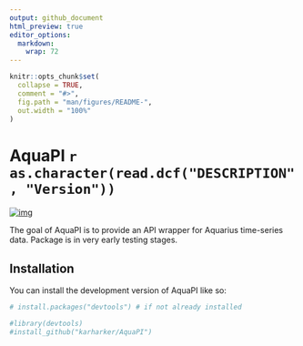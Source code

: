 ```yaml
---
output: github_document
html_preview: true
editor_options: 
  markdown: 
    wrap: 72
---
```


<!-- README.md is generated from README.Rmd. Please edit that file -->

```r
knitr::opts_chunk$set(
  collapse = TRUE,
  comment = "#>",
  fig.path = "man/figures/README-",
  out.width = "100%"
)
```

# AquaPI `r as.character(read.dcf("DESCRIPTION", "Version"))`

<!-- badges: start -->
[![img](https://img.shields.io/badge/Lifecycle-Experimental-339999)](https://github.com/bcgov/repomountie/blob/master/doc/lifecycle-badges.md)
<!-- badges: end -->

The goal of AquaPI is to provide an API wrapper for Aquarius time-series data. Package is in very early testing stages. 

## Installation

You can install the development version of AquaPI like so:

``` r
# install.packages("devtools") # if not already installed

#library(devtools)
#install_github("karharker/AquaPI")
```


